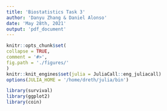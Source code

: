 ```yaml
---
title: 'Biostatistics Task 3'
author: 'Danyu Zhang & Daniel Alonso'
date: 'May 28th, 2021'
output: 'pdf_document'
---
```


```r
knitr::opts_chunk$set(
collapse = TRUE,
comment = '#>',
fig.path = './figures/'
)
knitr::knit_engines$set(julia = JuliaCall::eng_juliacall)
options(JULIA_HOME = '/home/dreth/julia/bin')
```

```r
library(survival)
library(ggplot2)
library(coin)
```
